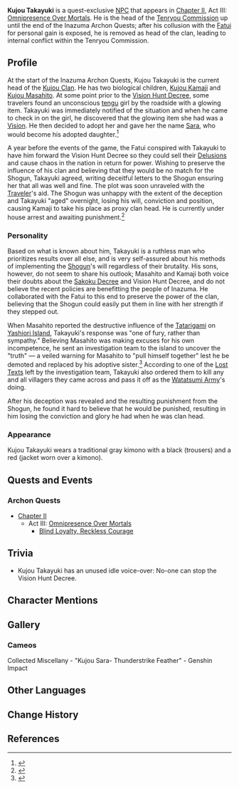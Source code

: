 {{Character Infobox
|type             = Quest NPC
|image            = NPC Kujou Takayuki.png
|realname         = 
|region           = Inazuma
|affiliation      = Tenryou Commission
|affiliation2     = Kujou Clan
|title            = Tenryou Commission
|ancestry         = Kujou Clan
|child            = Kujou Masahito
|child2           = Kujou Kamaji
|child3           = Kujou Sara
|childNote3       = Adoptive daughter
|voiceEN          = [https://www.voicemoto.com/ June Yoon]<ref>Twitter: [https://twitter.com/voicemoto/status/1433146985939292163 EN VA Self Announcement]</ref>
|voiceCN          = 
|voiceJP          = 
}}
'''Kujou Takayuki''' {{Lang|ja=九条孝行}} is a quest-exclusive [[NPC]] that appears in [[Chapter II]], Act III: [[Omnipresence Over Mortals]]. He is the head of the [[Tenryou Commission]] up until the end of the Inazuma Archon Quests; after his collusion with the [[Fatui]] for personal gain is exposed, he is removed as head of the clan, leading to internal conflict within the Tenryou Commission.

==Profile==
At the start of the Inazuma Archon Quests, Kujou Takayuki is the current head of the [[Kujou Clan]]. He has two biological children, [[Kujou Kamaji]] and [[Kujou Masahito]]. At some point prior to the [[Vision Hunt Decree]], some travelers found an unconscious [[tengu]] girl by the roadside with a glowing item. Takayuki was immediately notified of the situation and when he came to check in on the girl, he discovered that the glowing item she had was a [[Vision]]. He then decided to adopt her and gave her the name [[Kujou Sara|Sara]], who would become his adopted daughter.<ref>{{Ref/CS|Kujou Sara|Vision}}</ref>

A year before the events of the game, the Fatui conspired with Takayuki to have him forward the Vision Hunt Decree so they could sell their [[Delusion]]s and cause chaos in the nation in return for power. Wishing to preserve the influence of his clan and believing that they would be no match for the Shogun, Takayuki agreed, writing deceitful letters to the Shogun ensuring her that all was well and fine. The plot was soon unraveled with the [[Traveler]]'s aid. The Shogun was unhappy with the extent of the deception and Takayuki "aged" overnight, losing his will, conviction and position, causing Kamaji to take his place as proxy clan head. He is currently under house arrest and awaiting punishment.<ref>{{Ref/BB|Inazuma Commercial Street Bulletin Board|Tenryou Notice: Kujou Takayuki}}</ref>

===Personality===
Based on what is known about him, Takayuki is a ruthless man who prioritizes results over all else, and is very self-assured about his methods of implementing the [[Ei|Shogun]]'s will regardless of their brutality. His sons, however, do not seem to share his outlook; Masahito and Kamaji both voice their doubts about the [[Sakoku Decree]] and Vision Hunt Decree, and do not believe the recent policies are benefitting the people of Inazuma. He collaborated with the Fatui to this end to preserve the power of the clan, believing that the Shogun could easily put them in line with her strength if they stepped out.

When Masahito reported the destructive influence of the [[Tatarigami]] on [[Yashiori Island]], Takayuki's response was "one of fury, rather than sympathy." Believing Masahito was making excuses for his own incompetence, he sent an investigation team to the island to uncover the "truth" &mdash; a veiled warning for Masahito to "pull himself together" lest he be demoted and replaced by his adoptive sister.<ref>{{Ref/HEO|Tatarigami Investigation Expedition}}</ref> According to one of the [[Lost Texts]] left by the investigation team, Takayuki also ordered them to kill any and all villagers they came across and pass it off as the [[Watatsumi Army]]'s doing.

After his deception was revealed and the resulting punishment from the Shogun, he found it hard to believe that he would be punished, resulting in him losing the conviction and glory he had when he was clan head.

===Appearance===
Kujou Takayuki wears a traditional gray kimono with a black {{w|hakama}} (trousers) and a red {{w|haori}} (jacket worn over a kimono).

==Quests and Events==
===Archon Quests===
* [[Chapter II]]
** Act III: [[Omnipresence Over Mortals]]
*** [[Blind Loyalty, Reckless Courage]]

==Trivia==
* Kujou Takayuki has an unused idle voice-over: {{A|VO Kujou Takayuki 01.ogg}} No-one can stop the Vision Hunt Decree.

==Character Mentions==
{{Character Mentions}}

==Gallery==
===Cameos===
<gallery hideaddbutton="true" captionalign="center">
Collected Miscellany - "Kujou Sara- Thunderstrike Feather" - Genshin Impact
</gallery>

==Other Languages==
{{Other Languages|default_hidden=1
|en      = Kujou Takayuki
|zhs     = 九条孝行
|zhs_rm  = Jiǔtiáo Xiàoxíng
|zht     = 九條孝行
|zht_rm  = Jiǔtiáo Xiàoxíng
|ja      = 九条孝行
|ja_rm   = Kujou Takayuki
|ko      = 쿠죠 타카유키
|ko_rm   = Kujyo Takayuki
|es      = Kujou Takayuki
|fr      = Kujou Takayuki
|ru      = Кудзё Такаюки
|th      = Kujou Takayuki
|vi      = Kujou Takayuki
|de      = Kujou Takayuki
|id      = Kujou Takayuki
|pt      = Kujou Takayuki
}}

==Change History==
{{Change History|2.0}}

==References==
{{Reflist}}